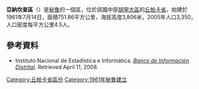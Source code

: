 '''亞納坎查區'''（{{lang-es|Distrito de Yanacancha}}）是[[秘魯|秘魯]]的一個區，位於該國中部[[胡寧大區|胡寧大區]]的[[丘帕卡省|丘帕卡省]]，始建於1961年7月14日，面積751.86平方公里，海拔高度3,806米，2005年人口3,350，人口密度每平方公里4.5人。

==參考資料==
*{{es icon}} Instituto Nacional de Estadística e Informática. ''[https://web.archive.org/web/20080417091049/http://desa.inei.gob.pe/mapas/bid/ Banco de Información Distrital]''. Retrieved April 11, 2008.

{{胡寧大區區份}}

{{DEFAULTSORT:Yanacancha District}}
[[Category:丘帕卡省區份|Category:丘帕卡省區份]]
[[Category:1961年秘魯建立|Category:1961年秘魯建立]]


{{Junín-geo-stub}}